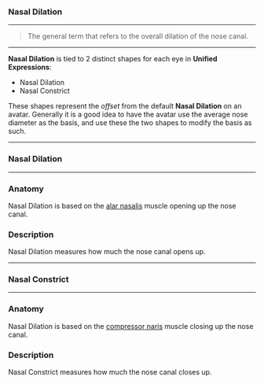 ### Nasal Dilation

***

> The general term that refers to the overall 
> dilation of the nose canal.

***

**Nasal Dilation** is tied to 2 distinct shapes for each eye in 
**Unified Expressions**: 

* Nasal Dilation
* Nasal Constrict

These shapes represent the *offset* from the 
default **Nasal Dilation** on an avatar. Generally it is a good 
idea to have the avatar use the average nose diameter as the 
basis, and use these the two shapes to modify the basis as such.

***

### Nasal Dilation 

***

### Anatomy

Nasal Dilation is based on the 
[alar nasalis](https://en.wikipedia.org/wiki/Nasalis_muscle) 
muscle opening up the nose canal.

### Description

Nasal Dilation measures how much the nose canal 
opens up.

***

### Nasal Constrict

***

### Anatomy

Nasal Dilation is based on the 
[compressor naris](https://en.wikipedia.org/wiki/Nasalis_muscle) 
muscle closing up the nose canal.

### Description

Nasal Constrict measures how much the nose canal 
closes up.
